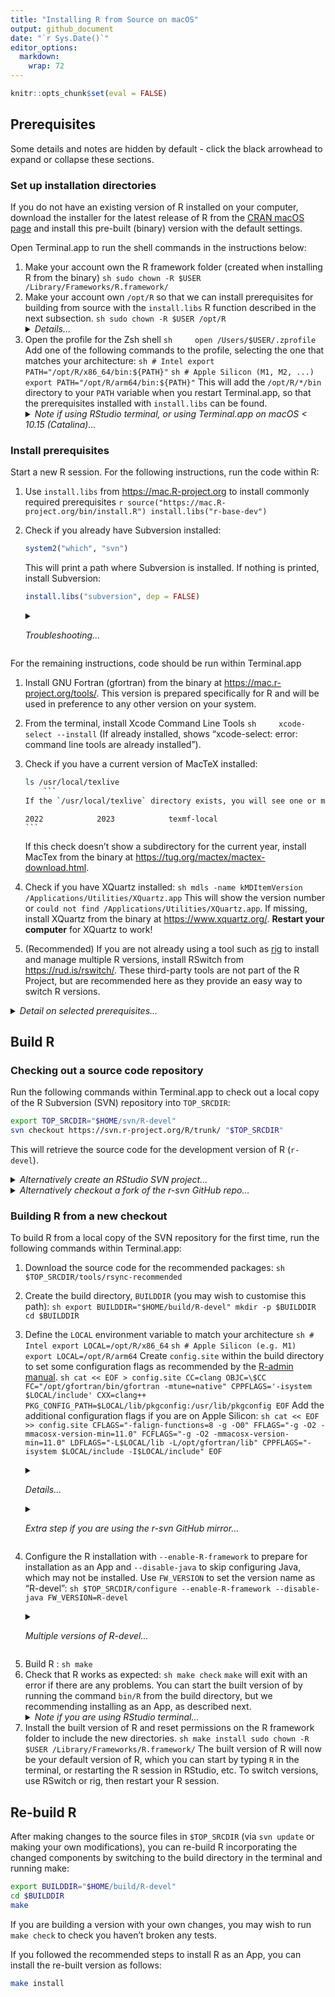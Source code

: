 ```yaml
---
title: "Installing R from Source on macOS"
output: github_document
date: "`r Sys.Date()`"
editor_options: 
  markdown: 
    wrap: 72
---
```


```r
knitr::opts_chunk$set(eval = FALSE)
```

## Prerequisites

Some details and notes are hidden by default - click the black arrowhead to 
expand or collapse these sections.

### Set up installation directories

If you do not have an existing version of R installed on your computer, download 
the installer for the latest release of R from the [CRAN macOS page](https://cran.r-project.org/bin/macosx/) and install this pre-built 
(binary) version with the default settings.

Open Terminal.app to run the shell commands in the instructions below:

1.  Make your account own the R framework folder (created when installing R from 
the binary)
    ```sh
sudo chown -R $USER /Library/Frameworks/R.framework/
    ```
2. Make your account own `/opt/R` so that we can install prerequisites for 
building from source with the `install.libs` R function described in the next subsection.
    ```sh
sudo chown -R $USER /opt/R
    ```
    <details><summary><i>Details...</i></summary> If this is skipped, you get errors when 
running `install.libs("r-base-dev")`, e.g. "Can't restore time", 
"Can't unlink already-existing object".
    </details>
3.  Open the profile for the Zsh shell 
    ```sh
    open /Users/$USER/.zprofile
    ```
    Add one of the following commands to the profile, selecting the one that 
    matches your architecture:
    ```sh
# Intel
export PATH="/opt/R/x86_64/bin:${PATH}"
    ```
    ```sh
# Apple Silicon (M1, M2, ...)
export PATH="/opt/R/arm64/bin:${PATH}"
    ```
    This will add the `/opt/R/*/bin` directory to your `PATH` variable 
    when you restart Terminal.app, so that the prerequisites 
    installed with `install.libs` can be found.
   <details><summary><i>Note if using RStudio terminal, or using Terminal.app on macOS < 10.15 (Catalina)...</i></summary> The code above assumes you are running shell commands in a Zsh shell (the default for Terminal.app on macOS &ge; 10.15). If you are using a bash shell, edit <code>.bash_profile</code> rather than <code>.zprofile</code>. The type of terminal in RStudio can be set in Terminal Options from the terminal or in Global Options.
</details>

### Install prerequisites

Start a new R session. For the following instructions, run the code within R:
	
[//]: # (
check .zprofile okay? 
system2 which svn - need to restart computer or something for it to be recognised once installed?
)

1.  Use `install.libs` from <https://mac.R-project.org> to install commonly required prerequisites
    ```r
source("https://mac.R-project.org/bin/install.R")
install.libs("r-base-dev")
    ```
2.  Check if you already have Subversion installed:

    ```r
system2("which", "svn")
    ```
    
    This will print a path where Subversion is installed. If nothing is 
    printed, install Subversion:

    ```r
install.libs("subversion", dep = FALSE)
    ```
    
    <details><summary><i>Troubleshooting...</i></summary> If this does not work, try installing Subversion via your preferred package manager, e.g. with Homebrew: <code>brew install svn</code>.
    </details>
    
For the remaining instructions, code should be run within Terminal.app

1.  Install GNU Fortran (gfortran) from the binary at 
<https://mac.r-project.org/tools/>. This version is prepared specifically 
for R and will be used in preference to any other version on your system.
2.  From the terminal, install Xcode Command Line Tools
    ```sh
    xcode-select --install
    ```
    (If already installed, shows "xcode-select: error: command line tools are
already installed").
3.  Check if you have a current version of MacTeX installed:
    ```sh
ls /usr/local/texlive
    ```
    If the `/usr/local/texlive` directory exists, you will see one or more subdirectories named by year, e.g.
    ```
    2022            2023            texmf-local
    ```
    If this check doesn't show a subdirectory for the current year, install MacTex from the binary at <https://tug.org/mactex/mactex-download.html>.
4.  Check if you have XQuartz installed:
    ```sh
mdls -name kMDItemVersion /Applications/Utilities/XQuartz.app
    ```
    This will show the version number or `could not find /Applications/Utilities/XQuartz.app`. If missing, install XQuartz from the binary at  <https://www.xquartz.org/>. **Restart your computer** for XQuartz to work!  
5. (Recommended)  If you are not already using a tool such as [rig](https://github.com/r-lib/rig) 
to install and manage multiple R versions, install RSwitch from <https://rud.is/rswitch/>. These third-party tools are not part of the R 
Project, but are recommended here as they provide an easy way to switch R 
versions.

<details><summary><i>Detail on selected prerequisites...</i></summary>
The following prerequisites have been installed by the above instructions:
<ul>
<li> jpeg, libpng, pkgconfig, tiff and zlib-system-stub from r-base-dev. </li>
<li> Objective C compiler from xcode command line tools. </li>
<li> Tcl/Tk and texinfo from standard installation of R binary. </li>
</ul>
The following optional prerequisites have been skipped as they are unlikely 
to be needed by R contributors
<ul>
<li> readline5. Apple's editline is sufficient. Can install with `install.libs("readline5")`. </li>
<li> Cairo/Pango. Can install both with `install.libs("pango")`. </li>
<li> Java. See [Java subsection in R-admin macOS instructions](https://cran.r-project.org/doc/manuals/r-patched/R-admin.html#Java-_0028macOS_0029) to add Java support. You may have installed Java to use a Java-using R package. </li>
</ul>
</details>

## Build R

### Checking out a source code repository

Run the following commands within Terminal.app to check out a local copy of the 
R Subversion (SVN) repository into `TOP_SRCDIR`:
```sh
export TOP_SRCDIR="$HOME/svn/R-devel"
svn checkout https://svn.r-project.org/R/trunk/ "$TOP_SRCDIR"
```
This will retrieve the source code for the development version of R (`r-devel`).

<details><summary><i>Alternatively create an RStudio SVN project...</i></summary> You may prefer to create an RStudio project from the SVN repository. Set `https://svn.r-project.org/R/trunk/` as the Repository URL; set `R-devel` as the project directory name and create the project as a subdirectory of `/Users/<username>/svn` (or adapt the definition of `TOP_SRCDIR` to match where you create the project). This will create an SVN pane in RStudio where you can track changes.
</details>

<details><summary><i>Alternatively checkout a fork of the r-svn GitHub repo...</i></summary> You may prefer to use a fork of the <a href="https://github.com/r-devel/r-svn">r-svn GitHub repo</a>. Set the <code>TOP_SRCDIR</code> environment variable to the directory where you checkout your fork of the repository.
</details>

### Building R from a new checkout
    
To build R from a local copy of the SVN repository for the first time, run the 
following commands within Terminal.app: 

1.  Download the source code for the recommended packages:
    ```sh
$TOP_SRCDIR/tools/rsync-recommended
    ```

2.  Create the build directory, `BUILDDIR` (you may wish to customise this path):
    ```sh
export BUILDDIR="$HOME/build/R-devel"
mkdir -p $BUILDDIR
cd $BUILDDIR
    ```

3.  Define the `LOCAL` environment variable to match your architecture
    ```sh
# Intel
export LOCAL=/opt/R/x86_64 
    ```
    ```sh
# Apple Silicon (e.g. M1)
export LOCAL=/opt/R/arm64  
    ```
    Create `config.site` within the build directory to set some configuration flags as recommended by the [R-admin manual](https://cran.r-project.org/doc/manuals/r-devel/R-admin.html#Prerequisites).
    ```sh
cat << EOF > config.site
CC=clang
OBJC=\$CC
FC="/opt/gfortran/bin/gfortran -mtune=native"
CPPFLAGS='-isystem $LOCAL/include'
CXX=clang++
PKG_CONFIG_PATH=$LOCAL/lib/pkgconfig:/usr/lib/pkgconfig
EOF
    ```
    Add the additional configuration flags if you are on Apple Silicon:
    ```sh
cat << EOF >> config.site
CFLAGS="-falign-functions=8 -g -O0"
FFLAGS="-g -O2 -mmacosx-version-min=11.0"
FCFLAGS="-g -O2 -mmacosx-version-min=11.0"
LDFLAGS="-L$LOCAL/lib -L/opt/gfortran/lib"
CPPFLAGS="-isystem $LOCAL/include -I$LOCAL/include"
EOF
    ```
    <details><summary><i>Details...</i></summary> Some modifications to the recommendations in R-admin: `-O0` to enable debugging symbols and disable compiler optimisations for better debugging experience; `-mmacos-version-min` corrected [?] to `-mmacosx-version-min`; `LDFLAGS="-L$LOCAL/lib -L/opt/gfortran/lib"` added so that liblzma (in `$LOCAL/lib`) and gfortran libraries can be found. CPPFLAGS modified for Apple Silicon to link to the headers for liblzma.
    </details>
    <details><summary><i>Extra step if you are using the r-svn GitHub mirror...</i></summary>You will need to update the Makefile template to infer the SVN revision number from the git mirror. Run the following line of code to replace an `svn` command in the template with a shell script that will infer the SVN revision number: <br>
    <code>
    sed -i.bak \"s|\\\\$(GIT) svn info|\$TOP_SRCDIR/.github/scripts/svn-info.sh|\" \"\$TOP_SRCDIR/Makefile.in\"
    </code>
    </details>

4. Configure the R installation with `--enable-R-framework` to prepare for installation as an App and `--disable-java` to skip configuring Java, which may not be installed. Use `FW_VERSION` to set the version name as "R-devel":
    ```sh
$TOP_SRCDIR/configure --enable-R-framework --disable-java FW_VERSION=R-devel
    ```
    <details><summary><i>Multiple versions of R-devel...</i></summary> If you want to build multiple versions of R-devel, customize `FW_VERSION` to give a unique name to each build. Be aware that if you install R-devel from an Intel Mac binary, e.g., from <url>https://mac.r-project.org/</url> or using rig, this will use the default name "Major.Minor", using the major and minor numbers from the R version number (e.g. 4.4 for R 4.4.0 Under development version).
    </details>
    
[//]: # (
The configure options in [R-admin manual](https://cran.r-project.org/doc/manuals/r-devel/R-admin.html#Prerequisites) to define the location of X11 and tcltk libraries do not seem to be necessary.
)
    
5.  Build R :
    ```sh
make
    ```
6.  Check that R works as expected:
    ```sh
make check
    ```
    `make` will exit with an error if there are any problems. 
    You can start the built version of by running the command `bin/R` from 
    the build directory, but we recommending installing as an App, as 
    described next.
    <details><summary><i>Note if you are using RStudio terminal...</i></summary> `make check` will fail unless you run `unset R_HOME` first
    </details>
7.  Install the built version of R and reset permissions on the 
R framework folder to include the new directories.
    ```sh
make install
sudo chown -R $USER /Library/Frameworks/R.framework/
    ```
    The built version of R will now be your default version of R, which you can start by typing `R` in the terminal, or restarting the R session in RStudio, etc. To switch versions, use RSwitch or rig, then restart your R session.

## Re-build R

After making changes to the source files in `$TOP_SRCDIR` (via `svn update` or making your own modifications), 
you can re-build R incorporating the changed components by switching to the 
build directory in the terminal and running make:

```sh
export BUILDDIR="$HOME/build/R-devel"
cd $BUILDDIR
make
```

If you are building a version with your own changes, you may wish to run 
`make check` to check you haven't broken any tests.

If you followed the recommended steps to install R as an App, you can install 
the re-built version as follows:

```sh
make install
```

